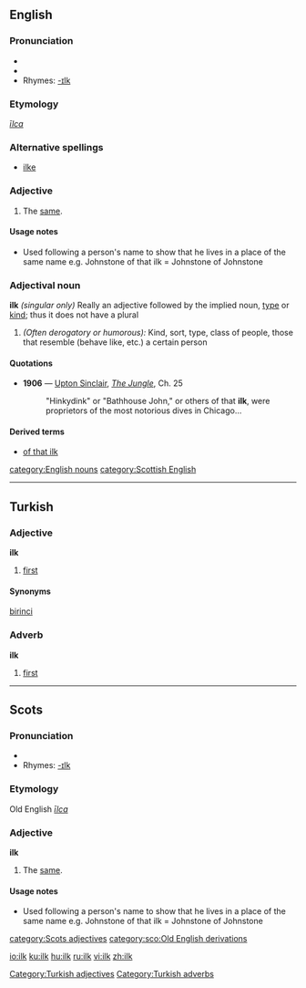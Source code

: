 {{was wotd|2006|June|8}}
==English==

===Pronunciation===
*{{IPA|/ɪlk/}}
*{{audio|en-us-ilk.ogg|Audio (US)}}
*Rhymes: [[Rhymes:English:-ɪlk|-ɪlk]]

===Etymology===
{{OE.}} ''[[īlca]]''

===Alternative spellings===
* [[ilke]]

===Adjective===
{{en-adj|-}}

#{{context|Northern and Scottish}} The [[same]].

====Usage notes====
* Used following a person's name to show that he lives in a place of the same name e.g. Johnstone of that ilk = Johnstone of Johnstone

===Adjectival noun===
'''ilk''' ''(singular only)''
Really an adjective followed by the implied noun, [[type]] or [[kind]]; thus it does not have a plural
# ''(Often derogatory or humorous):'' Kind, sort, type, class of people, those that resemble (behave like, etc.) a certain person

====Quotations====
*'''1906''' — [[w:Upton Sinclair|Upton Sinclair]], ''[[s:The Jungle|The Jungle]]'', Ch. 25
*:"Hinkydink" or "Bathhouse John," or others of that '''ilk''', were proprietors of the most notorious dives in Chicago...

====Derived terms====
*[[of that ilk]]

[[category:English nouns]]
[[category:Scottish English]]

----

==Turkish==
===Adjective===
'''ilk'''

#[[first]]

====Synonyms====
[[birinci]]

===Adverb===
'''ilk'''

#[[first]]

[[Category:Turkish adjectives]]
[[Category:Turkish adverbs]]

----

==Scots==

===Pronunciation===
*{{IPA|/ɪlk/}}
*Rhymes: [[Rhymes:English:-ɪlk|-ɪlk]]

===Etymology===
Old English ''[[īlca]]''

===Adjective===
'''ilk'''

# The [[same]].

====Usage notes====
* Used following a person's name to show that he lives in a place of the same name e.g. Johnstone of that ilk = Johnstone of Johnstone

[[category:Scots adjectives]]
[[category:sco:Old English derivations]]

[[io:ilk]]
[[ku:ilk]]
[[hu:ilk]]
[[ru:ilk]]
[[vi:ilk]]
[[zh:ilk]]